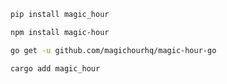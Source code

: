 <CodeGroup>

```sh Python SDK
pip install magic_hour
```

```sh Node SDK
npm install magic-hour
```

```sh Go SDK
go get -u github.com/magichourhq/magic-hour-go
```

```sh Rust SDK
cargo add magic_hour
```

</CodeGroup>
